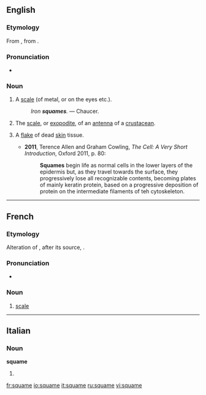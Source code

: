 ==English==

===Etymology===
From {{etyl|fro|en}} {{term|esquame|lang=fro}}, from {{etyl|la|en}} {{term|squama|squāma|lang=la}}.

===Pronunciation===
* {{a|UK}} {{IPA|/skweɪm/}}

===Noun===
{{en-noun}}

# {{context|obsolete}} A [[scale]] (of metal, or on the eyes etc.).
#: ''Iron '''squames'''.'' &mdash; Chaucer.
# {{context|zoology}} The [[scale]], or [[exopodite]], of an [[antenna]] of a [[crustacean]].
# {{context|medicine}} A [[flake]] of dead [[skin]] tissue.
#* '''2011''', Terence Allen and Graham Cowling, ''The Cell: A Very Short Introduction'', Oxford 2011, p. 80:
#*: '''Squames''' begin life as normal cells in the lower layers of the epidermis but, as they travel towards the surface, they progressively lose all recognizable contents, becoming plates of mainly keratin protein, based on a progressive deposition of protein on the intermediate filaments of teh cytoskeleton.

----

==French==
===Etymology===
Alteration of {{etyl|fro|fr}} {{term|eschame|lang=fro}}, after its source, {{etyl|la|fr}} {{term|squama|lang=la}}.

===Pronunciation===
*{{IPA|/skwam/|lang=fr}}

===Noun===
{{fr-noun|f}}

# {{context|archaic|_|or|_|literary|lang=fr}} [[scale]]

----

==Italian==

===Noun===
'''squame''' {{f}}

# {{plural of|squama|lang=it}}

[[fr:squame]]
[[io:squame]]
[[it:squame]]
[[ru:squame]]
[[vi:squame]]